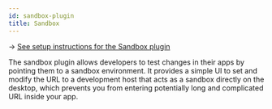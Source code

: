 ```yaml
---
id: sandbox-plugin
title: Sandbox
---
```


→ [See setup instructions for the Sandbox plugin](../setup/sandbox-plugin.mdx)

The sandbox plugin allows developers to test changes in their apps by pointing them to a sandbox environment. It provides a simple UI to set and modify the URL to a development host that acts as a sandbox directly on the desktop, which prevents you from entering potentially long and complicated URL inside your app. 
